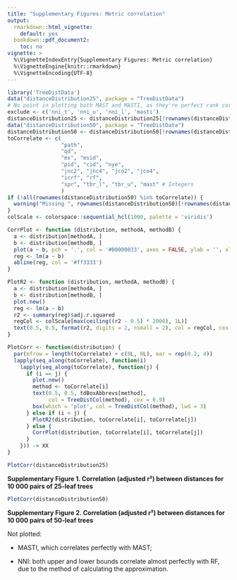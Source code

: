 ```yaml
---
title: "Supplementary Figures: Metric correlation"
output: 
  rmarkdown::html_vignette:
    default: yes
  bookdown::pdf_document2:
    toc: no
vignette: >
  %\VignetteIndexEntry{Supplementary Figures: Metric correlation}
  %\VignetteEngine{knitr::rmarkdown}
  %\VignetteEncoding{UTF-8}
---
```


```r
library('TreeDistData')
data("distanceDistribution25", package = "TreeDistData")
# No point in plotting both MAST and MASTI, as they're perfect rank correlates
exclude <- c('nni_t', 'nni_u', 'nni_l', 'masti')
distanceDistribution25 <- distanceDistribution25[!rownames(distanceDistribution25) %in% exclude, ]
data("distanceDistribution50", package = "TreeDistData")
distanceDistribution50 <- distanceDistribution50[!rownames(distanceDistribution50) %in% exclude, ]
toCorrelate <- c(
                 "path",
                 "qd", 
                 "ms", "msid", 
                 "pid", "cid", "nye",
                 "jnc2", "jnc4", "jco2", "jco4",
                 "icrf", "rf",
                 "spr", "tbr_l", "tbr_u", "mast" # Integers
                 )
if (!all(rownames(distanceDistribution50) %in% toCorrelate)) {
  warning("Missing ", rownames(distanceDistribution50)[!rownames(distanceDistribution50) %in% toCorrelate])
}
colScale <- colorspace::sequential_hcl(1000, palette = 'viridis')
```

```r
CorrPlot <- function (distribution, methodA, methodB) {
  a <- distribution[methodA, ]
  b <- distribution[methodB, ]
  plot(a ~ b, pch = '.', col = '#00000033', axes = FALSE, ylab = '', xlab = '')
  reg <- lm(a ~ b)
  abline(reg, col = '#ff3333')
}

PlotR2 <- function (distribution, methodA, methodB) {
  a <- distribution[methodA, ]
  b <- distribution[methodB, ]
  plot.new()
  reg <- lm(a ~ b)
  r2 <- summary(reg)$adj.r.squared
  regCol <- colScale[max(ceiling((r2 - 0.5) * 2000), 1L)]
  text(0.5, 0.5, format(r2, digits = 2, nsmall = 2), col = regCol, cex = 1.4)
}

PlotCorr <- function(distribution) {
  par(mfrow = length(toCorrelate) + c(0L, 0L), mar = rep(0.2, 4))
  lapply(seq_along(toCorrelate), function(i)
    lapply(seq_along(toCorrelate), function(j) {
      if (i == j) {
        plot.new()
        method <- toCorrelate[i]
        text(0.5, 0.5, tdBoxAbbrevs[method],
             col = TreeDistCol(method), cex = 0.9)
        box(which = 'plot', col = TreeDistCol(method), lwd = 3)
      } else if (i < j) {
        PlotR2(distribution, toCorrelate[i], toCorrelate[j])
      } else {
        CorrPlot(distribution, toCorrelate[i], toCorrelate[j])
      }
    })) -> XX
}
```

```R
PlotCorr(distanceDistribution25)
```

**Supplementary Figure 1. Correlation (adjusted r²) between distances for 10&nbsp;000 pairs of 25-leaf trees**

```R
PlotCorr(distanceDistribution50)
```

**Supplementary Figure 2. Correlation (adjusted r²) between distances for 10&nbsp;000 pairs of 50-leaf trees**


Not plotted:

- MASTI, which correlates perfectly with MAST;

- NNI: both upper and lower bounds correlate almost perfectly with RF, due to
  the method of calculating the approximation.

